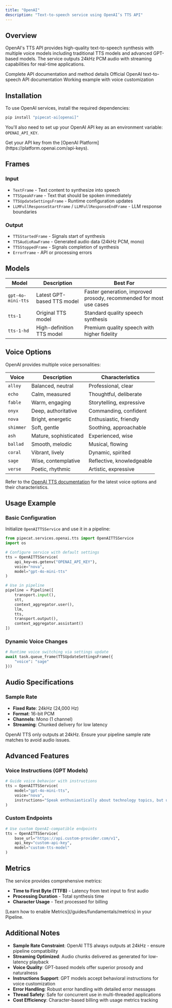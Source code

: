 ```yaml
---
title: "OpenAI"
description: "Text-to-speech service using OpenAI’s TTS API"
---
```


## Overview

OpenAI's TTS API provides high-quality text-to-speech synthesis with multiple voice models including traditional TTS models and advanced GPT-based models. The service outputs 24kHz PCM audio with streaming capabilities for real-time applications.

<CardGroup cols={3}>
  <Card
    title="API Reference"
    icon="code"
    href="https://reference-server.pipecat.ai/en/latest/api/pipecat.services.openai.tts.html"
  >
    Complete API documentation and method details
  </Card>
  <Card
    title="OpenAI TTS Docs"
    icon="book"
    href="https://platform.openai.com/docs/api-reference/audio/createSpeech"
  >
    Official OpenAI text-to-speech API documentation
  </Card>
  <Card
    title="Example Code"
    icon="play"
    href="https://github.com/pipecat-ai/pipecat/blob/main/examples/foundational/07g-interruptible-openai.py"
  >
    Working example with voice customization
  </Card>
</CardGroup>

## Installation

To use OpenAI services, install the required dependencies:

```bash
pip install "pipecat-ai[openai]"
```

You'll also need to set up your OpenAI API key as an environment variable: `OPENAI_API_KEY`.

<Tip>
  Get your API key from the [OpenAI
  Platform](https://platform.openai.com/api-keys).
</Tip>

## Frames

### Input

- `TextFrame` - Text content to synthesize into speech
- `TTSSpeakFrame` - Text that should be spoken immediately
- `TTSUpdateSettingsFrame` - Runtime configuration updates
- `LLMFullResponseStartFrame` / `LLMFullResponseEndFrame` - LLM response boundaries

### Output

- `TTSStartedFrame` - Signals start of synthesis
- `TTSAudioRawFrame` - Generated audio data (24kHz PCM, mono)
- `TTSStoppedFrame` - Signals completion of synthesis
- `ErrorFrame` - API or processing errors

## Models

| Model             | Description                | Best For                                                            |
| ----------------- | -------------------------- | ------------------------------------------------------------------- |
| `gpt-4o-mini-tts` | Latest GPT-based TTS model | Faster generation, improved prosody, recommended for most use cases |
| `tts-1`           | Original TTS model         | Standard quality speech synthesis                                   |
| `tts-1-hd`        | High-definition TTS model  | Premium quality speech with higher fidelity                         |

## Voice Options

OpenAI provides multiple voice personalities:

| Voice     | Description           | Characteristics           |
| --------- | --------------------- | ------------------------- |
| `alloy`   | Balanced, neutral     | Professional, clear       |
| `echo`    | Calm, measured        | Thoughtful, deliberate    |
| `fable`   | Warm, engaging        | Storytelling, expressive  |
| `onyx`    | Deep, authoritative   | Commanding, confident     |
| `nova`    | Bright, energetic     | Enthusiastic, friendly    |
| `shimmer` | Soft, gentle          | Soothing, approachable    |
| `ash`     | Mature, sophisticated | Experienced, wise         |
| `ballad`  | Smooth, melodic       | Musical, flowing          |
| `coral`   | Vibrant, lively       | Dynamic, spirited         |
| `sage`    | Wise, contemplative   | Reflective, knowledgeable |
| `verse`   | Poetic, rhythmic      | Artistic, expressive      |

Refer to the [OpenAI TTS documentation](https://platform.openai.com/docs/api-reference/audio/createSpeech#audio-createspeech-voice) for the latest voice options and their characteristics.

## Usage Example

### Basic Configuration

Initialize `OpenAITTSService` and use it in a pipeline:

```python
from pipecat.services.openai.tts import OpenAITTSService
import os

# Configure service with default settings
tts = OpenAITTSService(
    api_key=os.getenv("OPENAI_API_KEY"),
    voice="nova",
    model="gpt-4o-mini-tts"
)

# Use in pipeline
pipeline = Pipeline([
    transport.input(),
    stt,
    context_aggregator.user(),
    llm,
    tts,
    transport.output(),
    context_aggregator.assistant()
])
```

### Dynamic Voice Changes

```python
# Runtime voice switching via settings update
await task.queue_frame(TTSUpdateSettingsFrame({
    "voice": "sage"
}))
```

## Audio Specifications

### Sample Rate

- **Fixed Rate**: 24kHz (24,000 Hz)
- **Format**: 16-bit PCM
- **Channels**: Mono (1 channel)
- **Streaming**: Chunked delivery for low latency

<Warning>
  OpenAI TTS only outputs at 24kHz. Ensure your pipeline sample rate matches to
  avoid audio issues.
</Warning>

## Advanced Features

### Voice Instructions (GPT Models)

```python
# Guide voice behavior with instructions
tts = OpenAITTSService(
    model="gpt-4o-mini-tts",
    voice="nova",
    instructions="Speak enthusiastically about technology topics, but use a calm tone for sensitive subjects"
)
```

### Custom Endpoints

```python
# Use custom OpenAI-compatible endpoints
tts = OpenAITTSService(
    base_url="https://api.custom-provider.com/v1",
    api_key="custom-api-key",
    model="custom-tts-model"
)
```

## Metrics

The service provides comprehensive metrics:

- **Time to First Byte (TTFB)** - Latency from text input to first audio
- **Processing Duration** - Total synthesis time
- **Character Usage** - Text processed for billing

<Info>
  [Learn how to enable Metrics](/guides/fundamentals/metrics) in your Pipeline.
</Info>

## Additional Notes

- **Sample Rate Constraint**: OpenAI TTS always outputs at 24kHz - ensure pipeline compatibility
- **Streaming Optimized**: Audio chunks delivered as generated for low-latency playback
- **Voice Quality**: GPT-based models offer superior prosody and naturalness
- **Instructions Support**: GPT models accept behavioral instructions for voice customization
- **Error Handling**: Robust error handling with detailed error messages
- **Thread Safety**: Safe for concurrent use in multi-threaded applications
- **Cost Efficiency**: Character-based billing with usage metrics tracking
